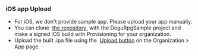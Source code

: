 
### iOS app Upload

<ul>
  <li>
    For iOS, we don't provide sample app. Please upload your app manually.
  </li>
  <li>
    You can clone&nbsp;
    <a href="https://github.com/dogu-team/gamium-unity-samples">
      the repository
    </a>&nbsp;with the DoguRpgSample project and make a signed iOS build with Provisioning
    for your organization.
  </li>
  <li>
    Upload the built .ipa file using the&nbsp;
    <a href="/management/project/app">Upload button</a> on the Organization > App page.
  </li>
</ul>
